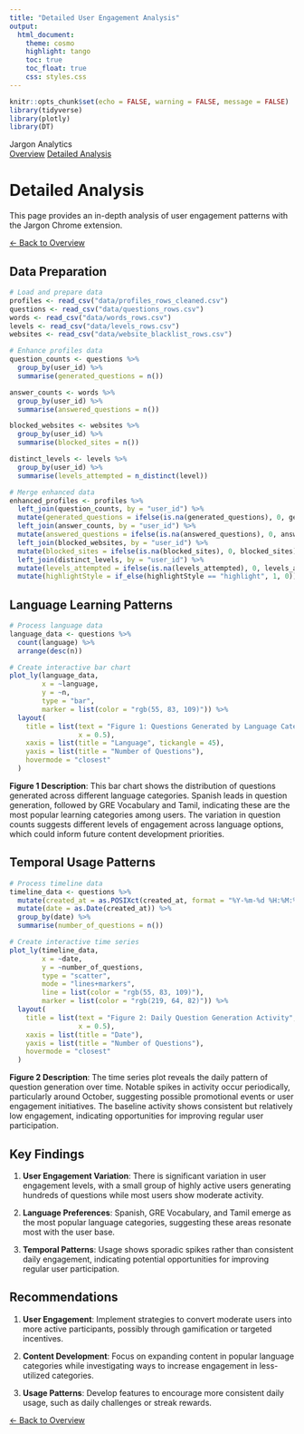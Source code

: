 ```yaml
---
title: "Detailed User Engagement Analysis"
output: 
  html_document:
    theme: cosmo
    highlight: tango
    toc: true
    toc_float: true
    css: styles.css
---
```


```r
knitr::opts_chunk$set(echo = FALSE, warning = FALSE, message = FALSE)
library(tidyverse)
library(plotly)
library(DT)
```

```{=html}
<div class="nav-header">
  <div class="nav-title">Jargon Analytics</div>
  <div class="nav-links">
    <a href="{{ site.baseurl }}/index.html" class="nav-inactive">Overview</a>
    <a href="{{ site.baseurl }}/analysis.html" class="nav-active">Detailed Analysis</a>
  </div>
</div>
```

# Detailed Analysis

This page provides an in-depth analysis of user engagement patterns with the Jargon Chrome extension. 

[← Back to Overview](index.html)

## Data Preparation

```r
# Load and prepare data
profiles <- read_csv("data/profiles_rows_cleaned.csv")
questions <- read_csv("data/questions_rows.csv")
words <- read_csv("data/words_rows.csv")
levels <- read_csv("data/levels_rows.csv")
websites <- read_csv("data/website_blacklist_rows.csv")

# Enhance profiles data
question_counts <- questions %>%
  group_by(user_id) %>%
  summarise(generated_questions = n())

answer_counts <- words %>%
  group_by(user_id) %>%
  summarise(answered_questions = n())

blocked_websites <- websites %>%
  group_by(user_id) %>%
  summarise(blocked_sites = n())

distinct_levels <- levels %>%
  group_by(user_id) %>%
  summarise(levels_attempted = n_distinct(level))

# Merge enhanced data
enhanced_profiles <- profiles %>%
  left_join(question_counts, by = "user_id") %>%
  mutate(generated_questions = ifelse(is.na(generated_questions), 0, generated_questions)) %>%
  left_join(answer_counts, by = "user_id") %>%
  mutate(answered_questions = ifelse(is.na(answered_questions), 0, answered_questions)) %>%
  left_join(blocked_websites, by = "user_id") %>%
  mutate(blocked_sites = ifelse(is.na(blocked_sites), 0, blocked_sites)) %>%
  left_join(distinct_levels, by = "user_id") %>%
  mutate(levels_attempted = ifelse(is.na(levels_attempted), 0, levels_attempted)) %>%
  mutate(highlightStyle = if_else(highlightStyle == "highlight", 1, 0))
```

## Language Learning Patterns

```r
# Process language data
language_data <- questions %>%
  count(language) %>%
  arrange(desc(n))

# Create interactive bar chart
plot_ly(language_data,
        x = ~language,
        y = ~n,
        type = "bar",
        marker = list(color = "rgb(55, 83, 109)")) %>%
  layout(
    title = list(text = "Figure 1: Questions Generated by Language Category",
                 x = 0.5),
    xaxis = list(title = "Language", tickangle = 45),
    yaxis = list(title = "Number of Questions"),
    hovermode = "closest"
  )
```

**Figure 1 Description**: This bar chart shows the distribution of questions generated across different language categories. Spanish leads in question generation, followed by GRE Vocabulary and Tamil, indicating these are the most popular learning categories among users. The variation in question counts suggests different levels of engagement across language options, which could inform future content development priorities.

## Temporal Usage Patterns

```r
# Process timeline data
timeline_data <- questions %>%
  mutate(created_at = as.POSIXct(created_at, format = "%Y-%m-%d %H:%M:%OS", tz = "UTC")) %>%
  mutate(date = as.Date(created_at)) %>%
  group_by(date) %>%
  summarise(number_of_questions = n())

# Create interactive time series
plot_ly(timeline_data,
        x = ~date,
        y = ~number_of_questions,
        type = "scatter",
        mode = "lines+markers",
        line = list(color = "rgb(55, 83, 109)"),
        marker = list(color = "rgb(219, 64, 82)")) %>%
  layout(
    title = list(text = "Figure 2: Daily Question Generation Activity",
                 x = 0.5),
    xaxis = list(title = "Date"),
    yaxis = list(title = "Number of Questions"),
    hovermode = "closest"
  )
```

**Figure 2 Description**: The time series plot reveals the daily pattern of question generation over time. Notable spikes in activity occur periodically, particularly around October, suggesting possible promotional events or user engagement initiatives. The baseline activity shows consistent but relatively low engagement, indicating opportunities for improving regular user participation.

## Key Findings

1. **User Engagement Variation**: There is significant variation in user engagement levels, with a small group of highly active users generating hundreds of questions while most users show moderate activity.

2. **Language Preferences**: Spanish, GRE Vocabulary, and Tamil emerge as the most popular language categories, suggesting these areas resonate most with the user base.

3. **Temporal Patterns**: Usage shows sporadic spikes rather than consistent daily engagement, indicating potential opportunities for improving regular user participation.

## Recommendations

1. **User Engagement**: Implement strategies to convert moderate users into more active participants, possibly through gamification or targeted incentives.

2. **Content Development**: Focus on expanding content in popular language categories while investigating ways to increase engagement in less-utilized categories.

3. **Usage Patterns**: Develop features to encourage more consistent daily usage, such as daily challenges or streak rewards.

[← Back to Overview](index.html) 